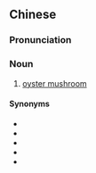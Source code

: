 {{also|糙皮侧耳}}
==Chinese==
{{zh-forms|s=糙皮侧耳|type=22}}

===Pronunciation===
{{zh-pron
|m=cāopí cè'ěr
|cat=n
}}

===Noun===
{{zh-noun}}

# [[oyster mushroom]]

====Synonyms====
* {{zh-l|側耳}}
* {{zh-l|蠔菇/蚝菇}}
* {{zh-l|黑牡丹菇}}
* {{zh-l|平菇}}
* {{zh-l|秀珍菇}}